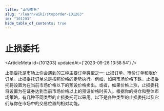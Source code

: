```yaml
---
title: "止损委托"
slug: "/learn/wiki/stoporder-101203"
id: "101203"
hide_table_of_contents: true
---
```



# 止损委托

<ArticleMeta id={101203} updatedAt={'2023-09-26 13:58:54'} />
<div className='border-solid border-b border-t-0 my-4 border-[var(--ifm-color-gray-300)]' />

止损委托是市场上你会遇到的三种主要订单类型之一: 止损订单、市价订单和限价订单。止损委托订单总是按照价格的走势执行。例如，如果市场价格下跌，止损委托将设置为在当前市场价格以下的预设价格卖出。或者，如果价格上涨，止损委托将设置为在证券达到当前市场价格以上的预设价格时买入。根据你的持仓和整体市场策略，有几种不同类型的止损委托可以采用。以下是各种类型的止损委托以及它们与你在市场中的交易位置的相对功能。
